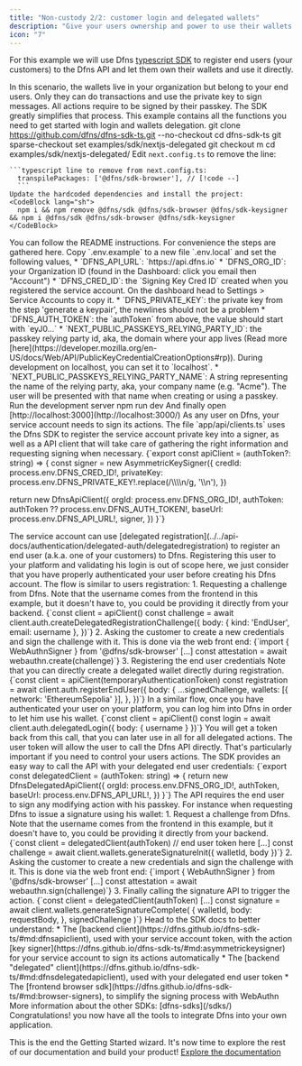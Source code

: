 ```yaml
---
title: "Non-custody 2/2: customer login and delegated wallets"
description: "Give your users ownership and power to use their wallets directly."
icon: "7"
---
```



For this example we will use Dfns [typescript SDK](/sdks/typescript/) to register end users (your customers) to the Dfns API and let them own their wallets and use it directly.

In this scenario, the wallets live in your organization but belong to your end users. Only they can do transactions and use the private key to sign messages. All actions require to be signed by their passkey. The SDK greatly simplifies that process.
<Steps>
  <Step title="Clone the example">
    This example contains all the functions you need to get started with login and wallets delegation. 
    <CodeBlock lang="sh">
git clone https://github.com/dfns/dfns-sdk-ts.git --no-checkout
cd dfns-sdk-ts
git sparse-checkout set examples/sdk/nextjs-delegated
git checkout m
cd examples/sdk/nextjs-delegated/
    </CodeBlock>
    Edit `next.config.ts` to remove the line:

    ```typescript line to remove from next.config.ts:
      transpilePackages: ['@dfns/sdk-browser'], // [!code --]
      ```
    Update the hardcoded dependencies and install the project: 
    <CodeBlock lang="sh">
      npm i && npm remove @dfns/sdk @dfns/sdk-browser @dfns/sdk-keysigner && npm i @dfns/sdk @dfns/sdk-browser @dfns/sdk-keysigner
    </CodeBlock>
  </Step>

  <Step title="Prepare the environment">
    <Info>
      You can follow the README instructions.  For convenience the steps are gathered here. 
    </Info>
    Copy `.env.example` to a new file `.env.local` and set the following values,
    * `DFNS_API_URL`: `https://api.dfns.io` 
    * `DFNS_ORG_ID`: your Organization ID (found in the Dashboard: click you email then "Account")
    * `DFNS_CRED_ID`: the `Signing Key Cred ID` created when you registered the service account. On the dashboard head to Settings > Service Accounts to copy it. 
    * `DFNS_PRIVATE_KEY`: the private key from the step 'generate a keypair', the newlines should not be a problem
    * `DFNS_AUTH_TOKEN`: the `authToken` from above, the value should start with `eyJ0...`
    * `NEXT_PUBLIC_PASSKEYS_RELYING_PARTY_ID`: the passkey relying party id, aka, the domain where your app lives (Read more [here](https://developer.mozilla.org/en-US/docs/Web/API/PublicKeyCredentialCreationOptions#rp)).  During development on localhost, you can set it to `localhost`. 
    * `NEXT_PUBLIC_PASSKEYS_RELYING_PARTY_NAME`: A string representing the name of the relying party, aka, your company name (e.g. "Acme"). The user will be presented with that name when creating or using a passkey. 
    Run the development server
    <CodeBlock lang="sh">
      npm run dev
    </CodeBlock>
    And finally open [http://localhost:3000](http://localhost:3000/)
  </Step>

  <Step title="Service account action signing">
    As any user on Dfns, your service account needs to sign its actions. The file `app/api/clients.ts` uses the Dfns SDK to register the service account private key into a signer, as well as a API client that will take care of gathering the right information and requesting signing when necessary. 
    <CodeBlock title="[Backend] app/api/clients.ts" lang="typescript">
      {`export const apiClient = (authToken?: string) => {
  const signer = new AsymmetricKeySigner({
    credId: process.env.DFNS_CRED_ID!,
    privateKey: process.env.DFNS_PRIVATE_KEY!.replace(/\\\\n/g, '\\n'),
  })

  return new DfnsApiClient({
    orgId: process.env.DFNS_ORG_ID!,
    authToken: authToken ?? process.env.DFNS_AUTH_TOKEN!,
    baseUrl: process.env.DFNS_API_URL!,
    signer,
  })
}`}
    </CodeBlock>
  </Step>

  <Step title="Delegated registration">
    The service account can use [delegated registration](../../api-docs/authentication/delegated-auth/delegatedregistration) to register an end user (a.k.a. one of your customers) to Dfns.  Registering this user to your platform and validating his login is out of scope here, we just consider that you have properly authenticated your user before creating his Dfns account.  The flow is similar to users registration:
    1. Requesting a challenge from Dfns.  Note that the username comes from the frontend in this example, but it doesn't have to, you could be providing it directly from your backend. 
    <CodeBlock title="[Backend] app/api/register/init/route.ts" lang="typescript">
      {`const client = apiClient()
const challenge = await client.auth.createDelegatedRegistrationChallenge({
  body: { kind: 'EndUser', email: username },
})`}
    </CodeBlock>
    2. Asking the customer to create a new credentials and sign the challenge with it.  This is done via the web front end:
    <CodeBlock title="[Frontend] app/register/page.tsx" lang="typescript">
      {`import { WebAuthnSigner } from '@dfns/sdk-browser'
[...]
const attestation = await webauthn.create(challenge)`}
    </CodeBlock>
    3. Registering the end user credentials
    Note that you can directly create a delegated wallet directly during registration. 
    <CodeBlock title="[Backend] app/api/register/complete/route.ts" lang="typescript">
      {`const client = apiClient(temporaryAuthenticationToken)
const registration = await client.auth.registerEndUser({
  body: {
    ...signedChallenge,
    wallets: [{ network: 'EthereumSepolia' }],
  },
})`}
    </CodeBlock>
  </Step>

  <Step title="Delegated login">
    In a similar flow, once you have authenticated your user on your platform, you can log him into Dfns in order to let him use his wallet. 
    <CodeBlock title="[Backend] app/api/login/route.ts" lang="typescript">
      {`const client = apiClient()
const login = await client.auth.delegatedLogin({ body: { username } })`}
    </CodeBlock>
    You will get a token back from this call, that you can later use in all for all delegated actions. 
    <Info>
      The user token will allow the user to call the Dfns API directly.  That's particularly important if you need to control your users actions. 
    </Info>
  </Step>

  <Step title="Delegated calls to the API">
    The SDK provides an easy way to call the API with your delegated end user credentials: 
    <CodeBlock title="[Backend] app/api/clients.ts" lang="typescript">
      {`export const delegatedClient = (authToken: string) => {
  return new DfnsDelegatedApiClient({
    orgId: process.env.DFNS_ORG_ID!,
    authToken,
    baseUrl: process.env.DFNS_API_URL!,
  })
}`}
    </CodeBlock>
    The API requires the end user to sign any modifying action with his passkey.  For instance when requesting Dfns to issue a signature using his wallet:
    1. Request a challenge from Dfns.  Note that the username comes from the frontend in this example, but it doesn't have to, you could be providing it directly from your backend. 
    <CodeBlock title="[Backend] app/api/wallets/signatures/init/route.ts" lang="typescript">
      {`const client = delegatedClient(authToken) // end user token here
[...]
const challenge = await client.wallets.generateSignatureInit({ walletId, body })`}
    </CodeBlock>
    2. Asking the customer to create a new credentials and sign the challenge with it.  This is done via the web front end:
    <CodeBlock title="[Frontend] app/wallets/page.tsx" lang="typescript">
      {`import { WebAuthnSigner } from '@dfns/sdk-browser'
[...]
const attestation = await webauthn.sign(challenge)`}
    </CodeBlock>
    3. Finally calling the signature API to trigger the action. 
    <CodeBlock title="[Backend] app/api/register/complete/route.ts" lang="typescript">
      {`const client = delegatedClient(authToken)
[...]
const signature = await client.wallets.generateSignatureComplete(
    {
      walletId,
      body: requestBody,
    },
    signedChallenge
  )`}
    </CodeBlock>
  </Step>

  <Step title="Going further">
    Head to the SDK docs to better understand: 
    * The [backend client](https://dfns.github.io/dfns-sdk-ts/#md:dfnsapiclient), used with your service account token, with the action [key signer](https://dfns.github.io/dfns-sdk-ts/#md:asymmetrickeysigner) for your service account to sign its actions automatically
    * The [backend "delegated" client](https://dfns.github.io/dfns-sdk-ts/#md:dfnsdelegatedapiclient), used with your delegated end user token
    * The [frontend browser sdk](https://dfns.github.io/dfns-sdk-ts/#md:browser-signers), to simplify the signing process with WebAuthn
    More information about the other SDKs: [dfns-sdks](/sdks/)
  </Step>
</Steps>

<Check>
  Congratulations!  you now have all the tools to integrate Dfns into your own application. 
</Check>

This is the end the Getting Started wizard. It's now time to explore the rest of our documentation and build your product!  [<Icon icon="arrow-right" /> Explore the documentation](/)